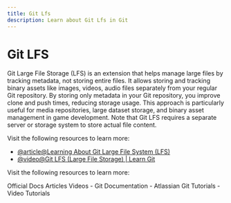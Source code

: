 ```yaml
---
title: Git Lfs
description: Learn about Git Lfs in Git
---
```


# Git LFS

Git Large File Storage (LFS) is an extension that helps manage large files by tracking metadata, not storing entire files. It allows storing and tracking binary assets like images, videos, audio files separately from your regular Git repository. By storing only metadata in your Git repository, you improve clone and push times, reducing storage usage. This approach is particularly useful for media repositories, large dataset storage, and binary asset management in game development. Note that Git LFS requires a separate server or storage system to store actual file content.

Visit the following resources to learn more:

- [@article@Learning About Git Large File System (LFS)](https://medium.com/swlh/learning-about-git-large-file-system-lfs-72e0c86cfbaf)
- [@video@Git LFS (Large File Storage) | Learn Git](https://www.youtube.com/watch?v=jXsvFfksvd0)

Visit the following resources to learn more:

<Tabs defaultValue="official">
<TabsList>
<TabsTrigger value="official">Official Docs</TabsTrigger>
<TabsTrigger value="article">Articles</TabsTrigger>
<TabsTrigger value="video">Videos</TabsTrigger>
</TabsList>

<TabsContent value="official">
- <Link href="https://git-scm.com/docs">Git Documentation</Link>
</TabsContent>
<TabsContent value="article">
- <Link href="https://www.atlassian.com/git/tutorials">Atlassian Git Tutorials</Link>
</TabsContent>
<TabsContent value="video">
- <Link href="https://www.youtube.com/results?search_query=git+git-lfs+tutorial">Video Tutorials</Link>
</TabsContent>
</Tabs>

<Outlet path="2-git-basics/commands/git-lfs" />
